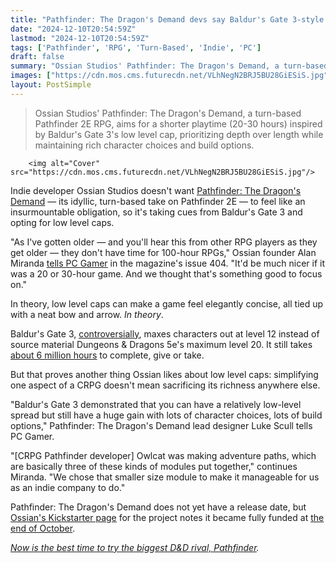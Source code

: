 ```yaml
---
title: "Pathfinder: The Dragon's Demand devs say Baldur's Gate 3-style level caps help make games shorter, because not everybody has 'time for 100-hour RPGs'"
date: "2024-12-10T20:54:59Z"
lastmod: "2024-12-10T20:54:59Z"
tags: ['Pathfinder', 'RPG', 'Turn-Based', 'Indie', 'PC']
draft: false
summary: "Ossian Studios' Pathfinder: The Dragon's Demand, a turn-based Pathfinder 2E RPG, aims for a shorter playtime (20-30 hours) inspired by Baldur's Gate 3's low level cap, prioritizing depth over length while maintaining rich character choices and build options."
images: ["https://cdn.mos.cms.futurecdn.net/VLhNegN2BRJ5BU28GiESiS.jpg"]
layout: PostSimple
---
```

> Ossian Studios' Pathfinder: The Dragon's Demand, a turn-based Pathfinder 2E RPG, aims for a shorter playtime (20-30 hours) inspired by Baldur's Gate 3's low level cap, prioritizing depth over length while maintaining rich character choices and build options.


        <img alt="Cover" src="https://cdn.mos.cms.futurecdn.net/VLhNegN2BRJ5BU28GiESiS.jpg"/>
        
Indie developer Ossian Studios doesn't want [<u>Pathfinder: The Dragon's Demand</u>](https://www.gamesradar.com/games/rpg/baldurs-gate-3-but-pathfinder-with-miniatures-baldurs-gate-and-neverwinter-nights-veterans-riff-on-larians-hit-by-ditching-dandd-and-going-deeper-on-figurine-fantasy/) — its idyllic, turn-based take on Pathfinder 2E — to feel like an insurmountable obligation, so it's taking cues from Baldur's Gate 3 and opting for low level caps. 

"As I've gotten older — and you'll hear this from other RPG players as they get older — they don't have time for 100-hour RPGs," Ossian founder Alan Miranda [<u>tells PC Gamer</u>](https://www.pcgamer.com/gaming-industry/pc-gamer-magazines-special-new-issue-is-on-sale-now-clair-obscur-expedition-33/) in the magazine's issue 404. "It'd be much nicer if it was a 20 or 30-hour game. And we thought that's something good to focus on."

In theory, low level caps can make a game feel elegantly concise, all tied up with a neat bow and arrow. *In theory*. 

Baldur's Gate 3, [<u>controversially</u>](https://www.reddit.com/r/BaldursGate3/comments/17lxyov/level_cap_is_way_too_low/), maxes characters out at level 12 instead of source material Dungeons & Dragons 5e's maximum level 20. It still takes [<u>about 6 million hours</u>](https://www.gamesradar.com/350-hours-and-5-playthroughs-later-baldurs-gate-3-is-still-music-to-my-adhd/) to complete, give or take.

But that proves another thing Ossian likes about low level caps: simplifying one aspect of a CRPG doesn't mean sacrificing its richness anywhere else. 

"Baldur's Gate 3 demonstrated that you can have a relatively low-level spread but still have a huge gain with lots of character choices, lots of build options," Pathfinder: The Dragon's Demand lead designer Luke Scull tells PC Gamer. 

"[CRPG Pathfinder developer] Owlcat was making adventure paths, which are basically three of these kinds of modules put together," continues Miranda. "We chose that smaller size module to make it manageable for us as an indie company to do."

Pathfinder: The Dragon's Demand does not yet have a release date, but [<u>Ossian's Kickstarter page</u>](https://www.kickstarter.com/projects/ossianstudios/pathfinder-the-dragons-demand) for the project notes it became fully funded at [<u>the end of October</u>](https://www.kickstarter.com/projects/ossianstudios/pathfinder-the-dragons-demand/posts/4232827). 

[<u><em>Now is the best time to try the biggest D&amp;D rival, Pathfinder</em></u>](https://www.gamesradar.com/tabletop-gaming/now-is-the-best-time-to-try-the-biggest-d-and-d-rival-pathfinder/)*.*
        